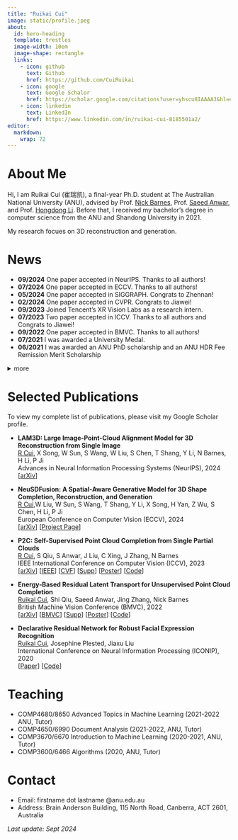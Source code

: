 ```yaml
---
title: "Ruikai Cui"
image: static/profile.jpeg
about:
  id: hero-heading
  template: trestles
  image-width: 10em
  image-shape: rectangle
  links:
    - icon: github
      text: Github
      href: https://github.com/CuiRuikai
    - icon: google
      text: Google Schalor
      href: https://scholar.google.com/citations?user=yhscu8IAAAAJ&hl=en
    - icon: linkedin
      text: LinkedIn
      href: https://www.linkedin.com/in/ruikai-cui-8185501a2/
editor: 
  markdown: 
    wrap: 72
---
```


::: {#hero-heading}
# About Me

Hi, I am Ruikai Cui (崔瑞凯), a final-year Ph.D. student at The
Australian National University (ANU), advised by Prof.
<a href="http://users.cecs.anu.edu.au/~nmb/"> Nick Barnes</a>, Prof.
<a href="https://saeed-anwar.github.io/"> Saeed Anwar</a>, and Prof.
<a href="https://users.cecs.anu.edu.au/~hongdong/"> Hongdong Li</a>.
Before that, I received my bachelor's degree in computer science from
the ANU and Shandong University in 2021.

My research focues on 3D reconstruction and generation.
:::

# News

-   **09/2024** One paper accepted in NeurIPS. Thanks to all authors!
-   **07/2024** One paper accepted in ECCV. Thanks to all authors!
-   **05/2024** One paper accepted in SIGGRAPH. Congrats to Zhennan!
-   **02/2024** One paper accepted in CVPR. Congrats to Jiawei!
-   **09/2023** Joined Tencent’s XR Vision Labs as a research intern.
-   **07/2023** Two paper accepted in ICCV. Thanks to all authors and
    Congrats to Jiawei!
-   **09/2022** One paper accepted in BMVC. Thanks to all authors!
-   **07/2021** I was awarded a University Medal.
-   **06/2021** I was awarded an ANU PhD scholarship and an ANU HDR Fee
    Remission Merit Scholarship

<details>

<summary>more</summary>

-   **12/2020** Joined the Computational Media Lab as a summer research.
-   **09/2020** One paper accepted in ICONIP. Thanks to all authors!

</details>

# Selected Publications

To view my complete list of publications, please visit my Google Scholar
profile.

-   **LAM3D: Large Image-Point-Cloud Alignment Model for 3D Reconstruction from Single Image**\
    <ins>R Cui</ins>, X Song, W Sun, S Wang, W Liu, S Chen, T Shang, Y Li, N Barnes, H Li, P Ji\
    Advances in Neural Information Processing Systems (NeurIPS), 2024\
    \[[arXiv](https://arxiv.org/abs/2405.15622)\]

-   **NeuSDFusion: A Spatial-Aware Generative Model for 3D Shape
    Completion, Reconstruction, and Generation**\
    <ins>R Cui</ins>,W Liu, W Sun, S Wang, T Shang, Y Li, X Song, H Yan,
    Z Wu, S Chen, H Li, P Ji\
    European Conference on Computer Vision (ECCV), 2024\
    \[[arXiv](https://arxiv.org/abs/2403.18241)\] \[[Project
    Page](https://weizheliu.github.io/NeuSDFusion/)\]

-   **P2C: Self-Supervised Point Cloud Completion from Single Partial
    Clouds**\
    <ins>R Cui</ins>, S Qiu, S Anwar, J Liu, C Xing, J Zhang, N Barnes\
    IEEE International Conference on Computer Vision (ICCV), 2023\
    \[[arXiv](https://arxiv.org/abs/2307.14726)\]
    \[[IEEE](https://ieeexplore.ieee.org/document/10376600)\]
    \[[CVF](https://openaccess.thecvf.com/content/ICCV2023/papers/Cui_P2C_Self-Supervised_Point_Cloud_Completion_from_Single_Partial_Clouds_ICCV_2023_paper.pdf)\]
    \[[Supp](https://openaccess.thecvf.com/content/ICCV2023/supplemental/Cui_P2C_Self-Supervised_Point_ICCV_2023_supplemental.pdf)\]
    \[[Poster](https://github.com/CuiRuikai/Partial2Complete/blob/main/assets/ICCV_Poster.pdf)\]
    \[[Code](https://github.com/CuiRuikai/Partial2Complete)\]

-   **Energy-Based Residual Latent Transport for Unsupervised Point
    Cloud Completion**\
    <ins>Ruikai Cui</ins>, Shi Qiu, Saeed Anwar, Jing Zhang, Nick
    Barnes\
    British Machine Vision Conference (BMVC), 2022\
    \[[arXiv](https://arxiv.org/abs/2211.06820)\]
    \[[BMVC](https://bmvc2022.mpi-inf.mpg.de/0048.pdf)\]
    \[[Supp](https://bmvc2022.mpi-inf.mpg.de/0048_supp.zip)\]
    \[[Poster](https://bmvc2022.mpi-inf.mpg.de/0048_poster.pdf)\]
    \[[Code](https://github.com/CuiRuikai/Latent-Transport-UPCN)\]

-   **Declarative Residual Network for Robust Facial Expression
    Recognition**\
    <ins>Ruikai Cui</ins>, Josephine Plested, Jiaxu Liu\
    International Conference on Neural Information Processing (ICONIP),
    2020\
    \[[Paper](https://link.springer.com/chapter/10.1007/978-3-030-63820-7_39)\]
    \[[Code](https://github.com/CuiRuikai/Bidirectional-Residual-Declarative-Network)\]

# Teaching

-   COMP4680/8650 Advanced Topics in Machine Learning (2021-2022 ANU,
    Tutor)
-   COMP4650/6990 Document Analysis (2021-2022, ANU, Tutor)
-   COMP3670/6670 Introduction to Machine Learning (2020-2021, ANU,
    Tutor)
-   COMP3600/6466 Algorithms (2020, ANU, Tutor)

```{=html}
<!---
# Misc
% I like badminton, cooking, music, etc.
-->
```
# Contact

-   Email: firstname dot lastname \@anu.edu.au
-   Address: Brain Anderson Building, 115 North Road, Canberra, ACT
    2601, Australia

*Last update: Sept 2024*
